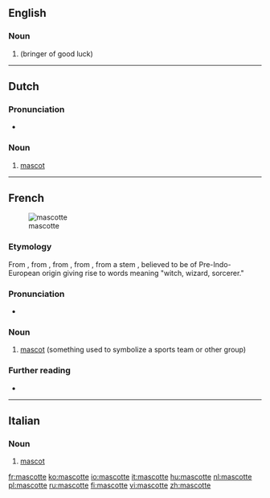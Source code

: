 ==English==

===Noun===
{{en-noun}}

# {{archaic form of|mascot|lang=en}} (bringer of good luck)

----

==Dutch==

===Pronunciation===
* {{audio|Nl-mascotte.ogg|Audio|lang=nl}}

===Noun===
{{nl-noun|f|g2=m|-s|mascotje|dim2=mascottetje}}

# [[mascot]]

----

==French==
{{wikipedia|lang=fr}}
[[Image:Tux.svg|thumb|mascotte]]

===Etymology===
From {{etyl|prv|fr}} {{m|oc|mascoto}}, from {{m|oc|masco||witch}}, from {{etyl|pro|fr}} {{m|la|masca}}, from {{etyl|ML.|fr}} {{m|la|masca}}, from a stem {{m|und|*maska}}, {{m|und|*mask-||black}} believed to be of Pre-Indo-European origin giving rise to words meaning "witch, wizard, sorcerer."

===Pronunciation===
* {{IPA|/mas.kɔt/|lang=fr}}

===Noun===
{{fr-noun|f}}

# [[mascot]] (something used to symbolize a sports team or other group)

===Further reading===
* {{R:TLFi}}

----

==Italian==

===Noun===
{{head|it|noun|g=f|invariable}}

# [[mascot]]

[[fr:mascotte]]
[[ko:mascotte]]
[[io:mascotte]]
[[it:mascotte]]
[[hu:mascotte]]
[[nl:mascotte]]
[[pl:mascotte]]
[[ru:mascotte]]
[[fi:mascotte]]
[[vi:mascotte]]
[[zh:mascotte]]